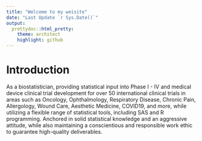 ```yaml
---
title: "Welcome to my weisite"
date: "Last Update `r Sys.Date()`"
output:
  prettydoc::html_pretty:
    theme: architect
    highlight: github
---
```


# Introduction

As a biostatistician, providing statistical input into Phase I - IV and medical device clinical trial development for over 50 international clinical trials in areas such as Oncology, Ophthalmology, Respiratory Disease, Chronic Pain, Allergology, Wound Care, Aesthetic Medicine, COVID19, and more, while utilizing a flexible range of statistical tools, including SAS and R programming. Anchored in solid statistical knowledge and an aggressive attitude, while also maintaining a conscientious and responsible work ethic to guarantee high-quality deliverables.

 